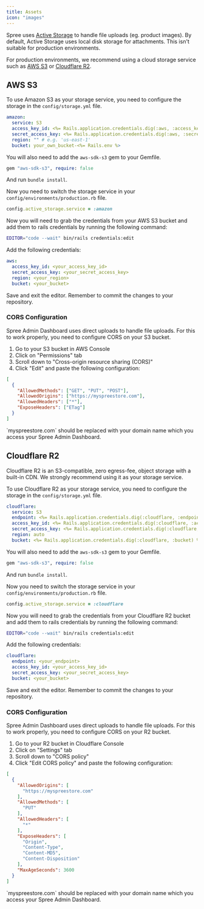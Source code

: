 ```yaml
---
title: Assets
icon: "images"
---
```


Spree uses [Active Storage](https://guides.rubyonrails.org/active_storage_overview.html) to handle file uploads (eg. product images). By default, Active Storage uses local disk storage for attachments. This isn't suitable for production environments.

For production environments, we recommend using a cloud storage service such as [AWS S3](https://aws.amazon.com/s3/) or [Cloudflare R2](https://www.cloudflare.com/r2/).

## AWS S3

To use Amazon S3 as your storage service, you need to configure the storage in the `config/storage.yml` file.

```yaml
amazon:
  service: S3
  access_key_id: <%= Rails.application.credentials.dig(:aws, :access_key_id) %>
  secret_access_key: <%= Rails.application.credentials.dig(:aws, :secret_access_key) %>
  region: "" # e.g. 'us-east-1'
  bucket: your_own_bucket-<%= Rails.env %>
```

You will also need to add the `aws-sdk-s3` gem to your Gemfile.

```ruby
gem "aws-sdk-s3", require: false
```

And run `bundle install`.

Now you need to switch the storage service in your `config/environments/production.rb` file.

```ruby
config.active_storage.service = :amazon
```

Now you will need to grab the credentials from your AWS S3 bucket and add them to rails credentials by running the following command:

```bash
EDITOR="code --wait" bin/rails credentials:edit
```

Add the following credentials:

```yaml
aws:
  access_key_id: <your_access_key_id>
  secret_access_key: <your_secret_access_key>
  region: <your_region>
  bucket: <your_bucket>
```

Save and exit the editor. Remember to commit the changes to your repository.

### CORS Configuration

Spree Admin Dashboard uses direct uploads to handle file uploads. For this to work properly, you need to configure CORS on your S3 bucket.

1. Go to your S3 bucket in AWS Console
2. Click on "Permissions" tab
3. Scroll down to "Cross-origin resource sharing (CORS)"
4. Click "Edit" and paste the following configuration:

```json
[
  {
    "AllowedMethods": ["GET", "PUT", "POST"],
    "AllowedOrigins": ["https://myspreestore.com"],
    "AllowedHeaders": ["*"],
    "ExposeHeaders": ["ETag"]
  }
]
```

<Info>
`myspreestore.com` should be replaced with your domain name which you access your Spree Admin Dashboard.
</Info>

## Cloudflare R2

Cloudflare R2 is an S3-compatible, zero egress-fee, object storage with a built-in CDN. We strongly recommend using it as your storage service.

To use Cloudflare R2 as your storage service, you need to configure the storage in the `config/storage.yml` file.

```yaml
cloudflare:
  service: S3
  endpoint: <%= Rails.application.credentials.dig(:cloudflare, :endpoint) %>
  access_key_id: <%= Rails.application.credentials.dig(:cloudflare, :access_key_id) %>
  secret_access_key: <%= Rails.application.credentials.dig(:cloudflare, :secret_access_key) %>
  region: auto
  bucket: <%= Rails.application.credentials.dig(:cloudflare, :bucket) %>
```

You will also need to add the `aws-sdk-s3` gem to your Gemfile.

```ruby
gem "aws-sdk-s3", require: false
```

And run `bundle install`.

Now you need to switch the storage service in your `config/environments/production.rb` file.

```ruby
config.active_storage.service = :cloudflare
```

Now you will need to grab the credentials from your Cloudflare R2 bucket and add them to rails credentials by running the following command:

```bash
EDITOR="code --wait" bin/rails credentials:edit
```

Add the following credentials:

```yaml
cloudflare:
  endpoint: <your_endpoint>
  access_key_id: <your_access_key_id>
  secret_access_key: <your_secret_access_key>
  bucket: <your_bucket>
```

Save and exit the editor. Remember to commit the changes to your repository.

### CORS Configuration

Spree Admin Dashboard uses direct uploads to handle file uploads. For this to work properly, you need to configure CORS on your R2 bucket.

1. Go to your R2 bucket in Cloudflare Console
2. Click on "Settings" tab
3. Scroll down to "CORS policy"
4. Click "Edit CORS policy" and paste the following configuration:

```json
[
  {
    "AllowedOrigins": [
      "https://myspreestore.com"
    ],
    "AllowedMethods": [
      "PUT"
    ],
    "AllowedHeaders": [
      "*"
    ],
    "ExposeHeaders": [
      "Origin",
      "Content-Type",
      "Content-MD5",
      "Content-Disposition"
    ],
    "MaxAgeSeconds": 3600
  }
]
```

<Info>
`myspreestore.com` should be replaced with your domain name which you access your Spree Admin Dashboard.
</Info>